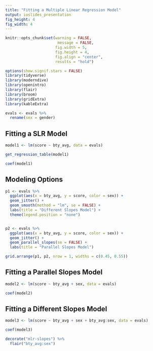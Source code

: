 ```yaml
---
title: "Fitting a Multiple Linear Regression Model"
output: ioslides_presentation
fig_height: 4
fig_width: 4
---
```


<style type="text/css">
slides > slide:not(.nobackground):after {
  content: '';
}
</style>

```r
knitr::opts_chunk$set(warning = FALSE, 
                       message = FALSE, 
                      fig.width = 5, 
                      fig.height = 4,
                      fig.align = "center",
                      results = "hold")

options(show.signif.stars = FALSE)
library(tidyverse)
library(moderndive)
library(openintro)
library(flair)
library(broom)
library(gridExtra)
library(kableExtra)

evals <- evals %>% 
  rename(sex = gender)
```

## Fitting a SLR Model

```r
model1 <- lm(score ~ bty_avg, data = evals)

get_regression_table(model1)
```

```r
coef(model1)
```



## Modeling Options

```r
p1 <- evals %>% 
  ggplot(aes(x = bty_avg, y = score, color = sex)) + 
  geom_jitter() + 
  geom_smooth(method = "lm", se = FALSE) + 
  labs(title = "Different Slopes Model") + 
  theme(legend.position = "none")


p2 <- evals %>% 
  ggplot(aes(x = bty_avg, y = score, color = sex)) + 
  geom_jitter() + 
  geom_parallel_slopes(se = FALSE) + 
  labs(title = "Parallel Slopes Model")

grid.arrange(p1, p2, nrow = 1, widths = c(0.45, 0.55))
```

## Fitting a Parallel Slopes Model

```r
model2 <- lm(score ~ bty_avg + sex, data = evals)

coef(model2)
```

## Fitting a Different Slopes Model

```r
model3 <- lm(score ~ bty_avg + sex + bty_avg:sex, data = evals)

coef(model3)
```

```r
decorate("mlr-slopes") %>% 
  flair("bty_avg:sex")
```
